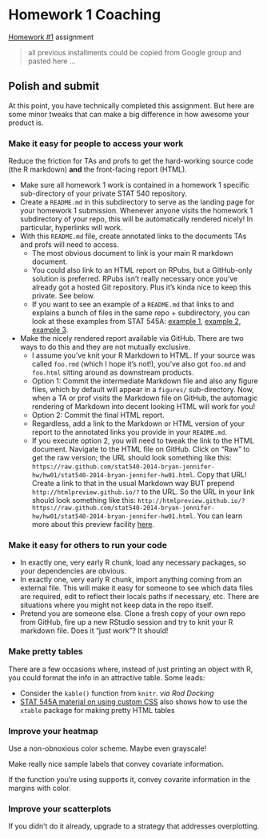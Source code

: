 Homework 1 Coaching
========================================================

[Homework #1](homework/hw01_quality-exploration-DE.html) assignment

> all previous installments could be copied from Google group and pasted here ...

## Polish and submit

At this point, you have technically completed this assignment. But here are some minor tweaks that can make a big difference in how awesome your product is.

### Make it easy for people to access your work

Reduce the friction for TAs and profs to get the hard-working source code (the R markdown) __and__ the front-facing report (HTML).

  * Make sure all homework 1 work is contained in a homework 1 specific sub-directory of your private STAT 540 repository.
  * Create a `README.md` in this subdirectory to serve as the landing page for your homework 1 submission. Whenever anyone visits the homework 1 subdirectory of your repo, this will be automatically rendered nicely! In particular, hyperlinks will work.
  * With this `README.md` file, create annotated links to the documents TAs and profs will need to access.
    - The most obvious document to link is your main R markdown document.
    - You could also link to an HTML report on RPubs, but a GitHub-only solution is preferred. RPubs isn't really necessary once you've already got a hosted Git repository. Plus it's kinda nice to keep this private. See below.
    - If you want to see an example of a `README.md` that links to and explains a bunch of files in the same repo + subdirectory, you can look at these examples from STAT 545A: [example 1](https://github.com/jennybc/STAT545A/tree/master/hw06_scaffolds/01_justR), [example 2](https://github.com/jennybc/STAT545A/tree/master/hw06_scaffolds/02_rAndMake), [example 3](https://github.com/jennybc/STAT545A/tree/master/hw06_scaffolds/03_knitWithoutRStudio).
  * Make the nicely rendered report available via GitHub. There are two ways to do this and they are not mutually exclusive.
    - I assume you've knit your R Markdown to HTML. If your source was called `foo.rmd` (which I hope it's not!), you've also got `foo.md` and `foo.html` sitting around as downstream products.
    - Option 1: Commit the intermediate Markdown file and also any figure files, which by default will appear in a `figures/` sub-directory. Now, when a TA or prof visits the Markdown file on GitHub, the automagic rendering of Markdown into decent looking HTML will work for you!
    - Option 2: Commit the final HTML report.
    - Regardless, add a link to the Markdown or HTML version of your report to the annotated links you provide in your `README.md`.
    - If you execute option 2, you will need to tweak the link to the HTML document. Navigate to the HTML file on GitHub. Click on "Raw" to get the raw version; the URL should look something like this: `https://raw.github.com/stat540-2014-bryan-jennifer-hw/hw01/stat540-2014-bryan-jennifer-hw01.html`. Copy that URL! Create a link to that in the usual Markdown way BUT prepend `http://htmlpreview.github.io/?` to the URL. So the URL in your link should look something like this: `http://htmlpreview.github.io/?https://raw.github.com/stat540-2014-bryan-jennifer-hw/hw01/stat540-2014-bryan-jennifer-hw01.html`. You can learn more about this preview facility [here](http://htmlpreview.github.io).

### Make it easy for others to run your code

  * In exactly one, very early R chunk, load any necessary packages, so your dependencies are obvious.
  * In exactly one, very early R chunk, import anything coming from an external file. This will make it easy for someone to see which data files are required, edit to reflect their locals paths if necessary, etc. There are situations where you might not keep data in the repo itself.
  * Pretend you are someone else. Clone a fresh copy of your own repo from GitHub, fire up a new RStudio session and try to knit your R markdown file. Does it "just work"? It should!
  
### Make pretty tables

There are a few occasions where, instead of just printing an object with R, you could format the info in an attractive table. Some leads:

  * Consider the `kable()` function from `knitr`. *via Rod Docking*
  * [STAT 545A material on using custom CSS](http://www.stat.ubc.ca/~jenny/STAT545A/topic10_tablesCSS.html) also shows how to use the `xtable` package for making pretty HTML tables
  
### Improve your heatmap

Use a non-obnoxious color scheme. Maybe even grayscale!

Make really nice sample labels that convey covariate information.

If the function you're using supports it, convey covarite information in the margins with color.

### Improve your scatterplots

If you didn't do it already, upgrade to a strategy that addresses overplotting.

